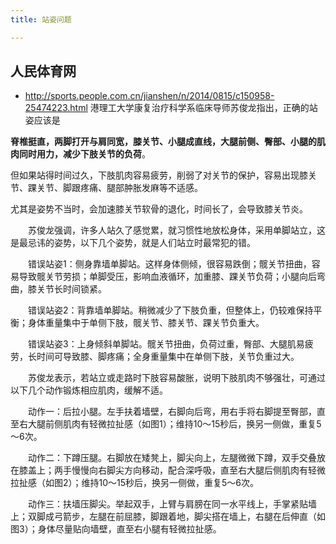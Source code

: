 ```yaml
---
title: 站姿问题

---
```


## 人民体育网
- http://sports.people.com.cn/jianshen/n/2014/0815/c150958-25474223.html
港理工大学康复治疗科学系临床导师苏俊龙指出，正确的站姿应该是

**脊椎挺直，两脚打开与肩同宽，膝关节、小腿成直线，大腿前侧、臀部、小腿的肌肉同时用力，减少下肢关节的负荷**。

但如果站得时间过久，下肢肌肉容易疲劳，削弱了对关节的保护，容易出现膝关节、踝关节、脚跟疼痛、腿部肿胀发麻等不适感。

尤其是姿势不当时，会加速膝关节软骨的退化，时间长了，会导致膝关节炎。

　　苏俊龙强调，许多人站久了感觉累，就习惯性地放松身体，采用单脚站立，这是最忌讳的姿势，以下几个姿势，就是人们站立时最常犯的错。

　　错误站姿1：侧身靠墙单脚站。这样身体侧倾，很容易跌倒；髋关节扭曲，容易导致髋关节劳损；单脚受压，影响血液循环，加重膝、踝关节负荷；小腿向后弯曲，膝关节长时间锁紧。

　　错误站姿2：背靠墙单脚站。稍微减少了下肢负重，但整体上，仍较难保持平衡；身体重量集中于单侧下肢，髋关节、膝关节、踝关节负重大。

　　错误站姿3：上身倾斜单脚站。髋关节扭曲，负荷过重，臀部、大腿肌易疲劳，长时间可导致膝、脚疼痛；全身重量集中在单侧下肢，关节负重过大。

　　苏俊龙表示，若站立或走路时下肢容易酸胀，说明下肢肌肉不够强壮，可通过以下几个动作锻炼相应肌肉，缓解不适。

　　动作一：后拉小腿。左手扶着墙壁，右脚向后弯，用右手将右脚提至臀部，直至右大腿前侧肌肉有轻微拉扯感（如图1）；维持10～15秒后，换另一侧做，重复5～6次。

　　动作二：下蹲压腿。右脚放在矮凳上，脚尖向上，左腿微微下蹲，双手交叠放在膝盖上；两手慢慢向右脚尖方向移动，配合深呼吸，直至右大腿后侧肌肉有轻微拉扯感（如图2）；维持10～15秒后，换另一侧做，重复5～6次。

　　动作三：扶墙压脚尖。举起双手，上臂与肩膀在同一水平线上，手掌紧贴墙上；双脚成弓箭步，左腿在前屈膝，脚跟着地，脚尖搭在墙上，右腿在后伸直（如图3）；身体尽量贴向墙壁，直至右小腿有轻微拉扯感。

